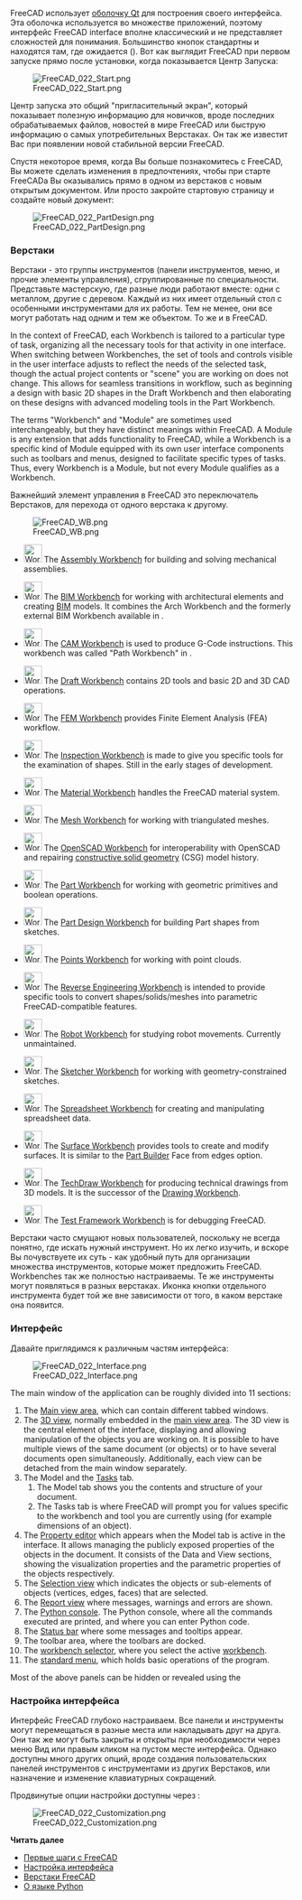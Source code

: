 <languages/>

{{Docnav/ru
|[[Manual:Installing/ru|Manual:Установка]]
|[[Manual:Navigating_in_the_3D_view/ru|Manual:Навигация в окне трёхмерного вида]]
|[[Manual:Introduction/ru|Начало руководства]]
|IconC=Crystal_Clear_manual.png
}}

{{Manual:TOC}}

<div class="mw-translate-fuzzy">
FreeCAD использует [https://ru.wikipedia.org/wiki/Qt оболочку Qt] для построения своего интерфейса. Эта оболочка используется во множестве приложений, поэтому интерфейс FreeCAD interface вполне классический и не представляет сложностей для понимания. Большинство кнопок стандартны и находятся там, где ожидается ({{MenuCommand|Файл → Открыть, Правка → Вставить, и т.д.}}). Вот как выглядит FreeCAD при первом запуске прямо после установки, когда показывается Центр Запуска:
</div>

[[Image:FreeCAD_022_Start.png]]

<div class="mw-translate-fuzzy">
Центр запуска это общий "пригласительный экран", который показывает полезную информацию для новичков, вроде последних обрабатываемых файлов, новостей в мире FreeCAD или быструю информацию о самых употребительных Верстаках. Он так же известит Вас при появлении новой стабильной версии FreeCAD.
</div>

<div class="mw-translate-fuzzy">
Спустя некоторое время, когда Вы больше познакомитесь с FreeCAD, Вы можете сделать изменения в предпочтениях, чтобы при старте FreeCADа Вы оказывались прямо в одном из верстаков с новым открытым документом. Или просто закройте стартовую страницу и создайте новый документ:
</div>

[[Image:FreeCAD_022_PartDesign.png]]

<span id="Workbenches"></span>
=== Верстаки ===

<div class="mw-translate-fuzzy">
Верстаки - это группы инструментов (панели инструментов, меню, и прочие элементы управления), сгруппированные по специальности. Представьте мастерскую, где разные люди работают вместе: одни с металлом, другие с деревом. Каждый из них имеет отдельный стол с особенными инструментами для их работы. Тем не менее, они все могут работать над одним и тем же объектом. То же и в FreeCAD.
</div>

In the context of FreeCAD, each Workbench is tailored to a particular type of task, organizing all the necessary tools for that activity in one interface. When switching between Workbenches, the set of tools and controls visible in the user interface adjusts to reflect the needs of the selected task, though the actual project contents or "scene" you are working on does not change. This allows for seamless transitions in workflow, such as beginning a design with basic 2D shapes in the Draft Workbench and then elaborating on these designs with advanced modeling tools in the Part Workbench.

The terms "Workbench" and "Module" are sometimes used interchangeably, but they have distinct meanings within FreeCAD. A Module is any extension that adds functionality to FreeCAD, while a Workbench is a specific kind of Module equipped with its own user interface components such as toolbars and menus, designed to facilitate specific types of tasks. Thus, every Workbench is a Module, but not every Module qualifies as a Workbench.

Важнейший элемент управления в FreeCAD это переключатель Верстаков, для перехода от одного верстака к другому.

[[Image:FreeCAD_WB.png]]

<!--Please keep this list consistent with Workbenches, Online_Help_Toc and User_hub-->
* [[Image:Workbench_Assembly.svg|32px]] The [[Assembly_Workbench|Assembly Workbench]] for building and solving mechanical assemblies. {{Version|1.0}}

* [[Image:Workbench_BIM.svg|32px]] The [[BIM_Workbench|BIM Workbench]] for working with architectural elements and creating [https://en.wikipedia.org/wiki/Building_information_modeling BIM] models. It combines the Arch Workbench and the formerly external BIM Workbench available in {{VersionMinus|0.21}}.

* [[Image:Workbench_CAM.svg|32px]] The [[CAM_Workbench|CAM Workbench]] is used to produce G-Code instructions. This workbench was called "Path Workbench" in {{VersionMinus|0.21}}.

* [[Image:Workbench_Draft.svg|32px]] The [[Draft_Workbench|Draft Workbench]] contains 2D tools and basic 2D and 3D CAD operations.

* [[Image:Workbench_FEM.svg|32px]] The [[FEM_Workbench|FEM Workbench]] provides Finite Element Analysis (FEA) workflow.

* [[Image:Workbench_Inspection.svg|32px]] The [[Inspection_Workbench|Inspection Workbench]] is made to give you specific tools for the examination of shapes. Still in the early stages of development.

* [[Image:Workbench_Material.svg|32px]] The [[Material_Workbench|Material Workbench]] handles the FreeCAD material system. {{Version|1.0}}

* [[Image:Workbench_Mesh.svg|32px]] The [[Mesh_Workbench|Mesh Workbench]] for working with triangulated meshes.

* [[Image:Workbench_OpenSCAD.svg|32px]] The [[OpenSCAD_Workbench|OpenSCAD Workbench]] for interoperability with OpenSCAD and repairing [[Constructive_solid_geometry|constructive solid geometry]] (CSG) model history.

* [[Image:Workbench_Part.svg|32px]] The [[Part_Workbench|Part Workbench]] for working with geometric primitives and boolean operations.

* [[Image:Workbench_PartDesign.svg|32px]] The [[PartDesign_Workbench|Part Design Workbench]] for building Part shapes from sketches.

* [[Image:Workbench_Points.svg|32px]] The [[Points_Workbench|Points Workbench]] for working with point clouds.

* [[Image:Workbench_Reverse_Engineering.svg|32px]] The [[Reverse_Engineering_Workbench|Reverse Engineering Workbench]] is intended to provide specific tools to convert shapes/solids/meshes into parametric FreeCAD-compatible features.

* [[Image:Workbench_Robot.svg|32px]] The [[Robot_Workbench|Robot Workbench]] for studying robot movements. Currently unmaintained.

* [[Image:Workbench_Sketcher.svg|32px]] The [[Sketcher_Workbench|Sketcher Workbench]] for working with geometry-constrained sketches.

* [[Image:Workbench_Spreadsheet.svg|32px]] The [[Spreadsheet_Workbench|Spreadsheet Workbench]] for creating and manipulating spreadsheet data.

* [[Image:Workbench_Surface.svg|32px]] The [[Surface_Workbench|Surface Workbench]] provides tools to create and modify surfaces. It is similar to the [[Part_Builder|Part Builder]] Face from edges option.

* [[Image:Workbench_TechDraw.svg|32px]] The [[TechDraw_Workbench|TechDraw Workbench]] for producing technical drawings from 3D models. It is the successor of the [[Drawing_Workbench|Drawing Workbench]].

* [[Image:Workbench_Test.svg|32px]] The [[Testing|Test Framework Workbench]] is for debugging FreeCAD.

<div class="mw-translate-fuzzy">
Верстаки часто смущают новых пользователей, поскольку не всегда понятно, где искать нужный инструмент. Но их легко изучить, и вскоре Вы почувствуете их суть - как удобный путь для организации множества инструментов, которые может предложить FreeCAD. Workbenches так же полностью настраиваемы. Те же инструменты могут появляться в разных верстаках. Иконка кнопки отдельного инструмента будет той же вне зависимости от того, в каком верстаке она появится.
</div>

<span id="The_interface"></span>
=== Интерфейс ===

Давайте приглядимся к различным частям интерфейса:

[[Image:FreeCAD_022_Interface.png]]

The main window of the application can be roughly divided into 11 sections:

# The [[Main_view_area|Main view area]], which can contain different tabbed windows.
# The [[3D_view|3D view]], normally embedded in the [[Main_view_area|main view area]]. The 3D view is the central element of the interface, displaying and allowing manipulation of the objects you are working on. It is possible to have multiple views of the same document (or objects) or to have several documents open simultaneously. Additionally, each view can be detached from the main window separately. 
# The Model and the [[Task_panel|Tasks]] tab.
## The Model tab shows you the contents and structure of your document.
## The Tasks tab is where FreeCAD will prompt you for values specific to the workbench and tool you are currently using (for example dimensions of an object).
# The [[Property_editor|Property editor]] which appears when the Model tab is active in the interface. It allows managing the publicly exposed properties of the objects in the document. It consists of the Data and View sections, showing the visualization properties and the parametric properties of the objects respectively.
# The [[Selection_view|Selection view]] which indicates the objects or sub-elements of objects (vertices, edges, faces) that are selected.
# The [[Report_view|Report view]] where messages, warnings and errors are shown.
# The [[Python_console|Python console]]. The Python console, where all the commands executed are printed, and where you can enter Python code.
# The [[Status_bar|Status bar]] where some messages and tooltips appear.
# The toolbar area, where the toolbars are docked.
#The [[Std_Workbench|workbench selector]], where you select the active [[Workbenches|workbench]].
# The [[Standard_Menu|standard menu]], which holds basic operations of the program.

Most of the above panels can be hidden or revealed using the {{MenuCommand|View → Panels menu}}

<span id="Customizing_the_interface"></span>
=== Настройка интерфейса ===

<div class="mw-translate-fuzzy">
Интерфейс FreeCAD глубоко настраиваем. Все панели и инструменты могут перемещаться в разные места или накладывать друг на друга. Они так же могут быть закрыты и открыты при необходимости через меню Вид или правым кликом на пустом месте интерфейса. Однако доступны много других опций, вроде создания пользовательских панелей инструментов с инструментами из других Верстаков, или назначение и изменение клавиатурных сокращений.
</div>

Продвинутые опции настройки доступны через {{MenuCommand|Панели инструментов → Настройка}}:

[[Image:FreeCAD_022_Customization.png]]

'''Читать далее'''

* [[Getting started/ru|Первые шаги с FreeCAD]]
* [[Interface Customization/ru|Настройка интерфейса]]
* [[Workbenches/ru|Верстаки FreeCAD]]
* [https://www.python.org О языке Python]


{{Docnav/ru
|[[Manual:Installing/ru|Manual:Установка]]
|[[Manual:Navigating_in_the_3D_view/ru|Manual:Навигация в окне трёхмерного вида]]
|[[Manual:Introduction/ru|Начало руководства]]
|IconC=Crystal_Clear_manual.png
}}